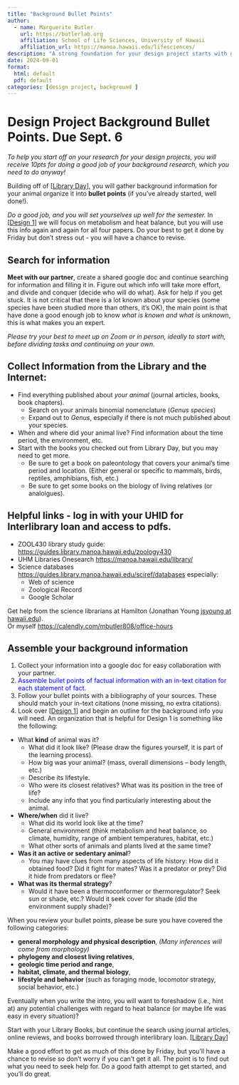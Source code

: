 ```yaml
---
title: "Background Bullet Points"
author:
  - name: Marguerite Butler  
    url: https://butlerlab.org
    affiliation: School of Life Sciences, University of Hawaii
    affiliation_url: https://manoa.hawaii.edu/lifesciences/
description: "A strong foundation for your design project starts with great background"
date: 2024-09-01
format: 
  html: default 
  pdf: default
categories: [design project, background ]
---
```


# Design Project Background Bullet Points. Due Sept. 6 

_To help you start off on your research for your design projects, you will receive 10pts for doing a good job of your background research, which you need to do anyway!_ 

Building off of \[[Library Day](../posts/2024-08-29-library-day)\], you will gather background information for your animal organize it into __bullet points__ (if you've already started, well done!). 

_Do a good job, and you will set yourselves up well for the semester._ In \[[Design 1](1.MetabolismTempDesign1.pdf)\] we will focus on metabolism and heat balance, but you will use this info again and again for all four papers. Do your best to get it done by Friday but don't stress out - you will have a chance to revise. 

## Search for information

__Meet with our partner__, create a shared google doc and continue  searching for information and filling it in. Figure out which info will take more effort, and divide and conquer (decide who will do what). Ask for help if you get stuck. It is not critical that there is a lot known about your species (some species have been studied more than others, it's OK), the main point is that have done a good enough job to know _what is known and what is unknown_, this is what makes you an expert.

_Please try your best to meet up on Zoom or in person, ideally to start with, before dividing tasks and continuing on your own._ 

:::{.callout-tip}
# Collect Information from the Library and the Internet:
- Find everything published about _your animal_ (journal articles, books, book chapters). 
  + Search on your animals binomial nomenclature (_Genus species_)
  + Expand out to _Genus_, especially if there is not much published about your species. 
- When and where did your animal live? Find information about the time period, the environment, etc. 
- Start with the books you checked out from Library Day, but you may need to get more. 
  + Be sure to get a book on paleontology that covers your animal's time period and location. (Either general or specific to mammals, birds, reptiles, amphibians, fish, etc.)
  + Be sure to get some books on the biology of living relatives (or analolgues). 
:::

:::{.callout-tip}
# Helpful links - log in with your UHID for Interlibrary loan and access to pdfs.
- ZOOL430 library study guide: <https://guides.library.manoa.hawaii.edu/zoology430>
- UHM Libraries Onesearch <https://manoa.hawaii.edu/library/>
- Science databases <https://guides.library.manoa.hawaii.edu/sciref/databases> especially:
  + Web of science
  + Zoological Record
  + Google Scholar  

Get help from the science librarians at Hamilton (Jonathan Young [jsyoung at hawaii.edu](jsyoung@hawaii.edu)).  
Or myself <https://calendly.com/mbutler808/office-hours>
:::

## Assemble your background information 

1. Collect your information into a google doc for easy collaboration with your partner. 
2. [Assemble bullet points of factual information with an in-text citation for each statement of fact.]{style="color: blue"} 
3. Follow your bullet points with a bibliography of your sources. These should match your in-text citations (none missing, no extra citations).
4. Look over \[[Design 1](1.MetabolismTempDesign1.pdf)\] and begin an outline for the background info you will need. An organization that is helpful for Design 1 is something like the following:  

- What __kind__ of animal was it? 
  + What did it look like? (Please draw the figures yourself, it is part of the learning process).  
  + How big was your animal? (mass, overall dimensions -- body length, etc.)
  + Describe its lifestyle. 
  + Who were its closest relatives? What was its position in the tree of life? 
  + Include any info that you find particularly interesting about the animal. 
- __Where/when__ did it live?  
  + What did its world look like at the time? 
  +  General environment (think metabolism and heat balance, so climate, humidity, range of ambient temperatures, habitat, etc.) 
  +  What other sorts of animals and plants lived at the same time?  
- __Was it an active or sedentary animal__? 
  + You may have clues from many aspects of life history: How did it obtained food? Did it fight for mates? Was it a predator or prey? Did it hide from predators or flee? 
- __What was its thermal strategy__? 
  + Would it have been a thermoconformer or thermoregulator? Seek sun or shade, etc.? Would it seek cover for shade (did the environment supply shade)? 

When you review your bullet points, please be sure you have covered the following categories:

- __general morphology and physical description__, *(Many inferences will come from morphology)*
- __phylogeny and closest living relatives__, 
- __geologic time period and range__, 
- __habitat, climate, and thermal biology__, 
- __lifestyle and behavior__ (such as foraging mode, locomotor strategy, social behavior, etc.)

Eventually when you write the intro, you will want to foreshadow (i.e., hint at) any potential challenges with regard to heat balance (or maybe life was easy in every situation)? 

Start with your Library Books, but continue the search using journal articles, online reviews, and books borrowed through interlibrary loan. \[[Library Day](../posts/2024-08-29-library-day)\]

Make a good effort to get as much of this done by Friday, but you'll have a chance to revise so don't worry if you can't get it all. The point is to find out what you need to seek help for. Do a good faith attempt to get started, and you'll do great. 

